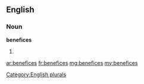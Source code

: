 ==English==

===Noun===
'''benefices'''

# {{plural of|benefice}}

[[Category:English plurals]]

[[ar:benefices]]
[[fr:benefices]]
[[mg:benefices]]
[[my:benefices]]